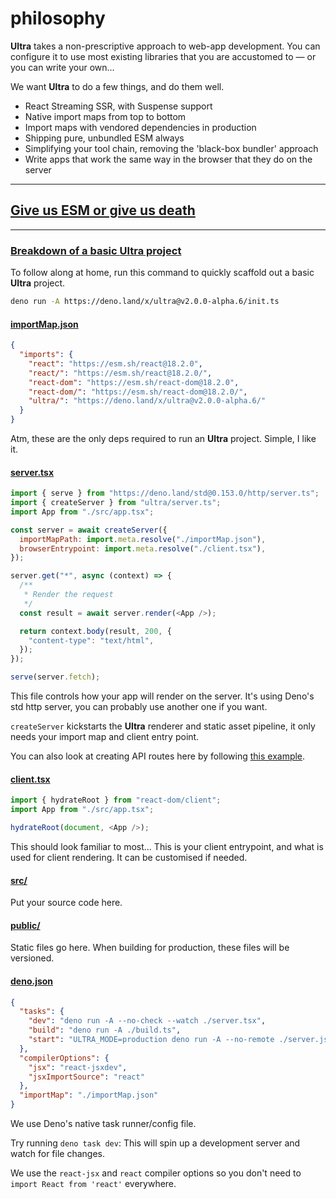 # philosophy

**Ultra** takes a non-prescriptive approach to web-app development. You can configure it to use most existing libraries that you are accustomed to — or you can write your own... 

We want **Ultra** to do a few things, and do them well.

- React Streaming SSR, with Suspense support
- Native import maps from top to bottom
- Import maps with vendored dependencies in production
- Shipping pure, unbundled ESM always
- Simplifying your tool chain, removing the 'black-box bundler' approach
- Write apps that work the same way in the browser that they do on the server

---

## [Give us ESM or give us death](#give-us-esm-or-give-us-death)

---

### [Breakdown of a basic **Ultra** project](#breakdown-of-a-basic-ultra-project)

To follow along at home, run this command to quickly scaffold out a basic **Ultra** project.

```sh
deno run -A https://deno.land/x/ultra@v2.0.0-alpha.6/init.ts
```

#### [importMap.json](#importmapjson)

```json
{
  "imports": {
    "react": "https://esm.sh/react@18.2.0",
    "react/": "https://esm.sh/react@18.2.0/",
    "react-dom": "https://esm.sh/react-dom@18.2.0",
    "react-dom/": "https://esm.sh/react-dom@18.2.0/",
    "ultra/": "https://deno.land/x/ultra@v2.0.0-alpha.6/"
  }
}
```

Atm, these are the only deps required to run an **Ultra** project. Simple, I like it.

#### [server.tsx](#servertsx)

```js
import { serve } from "https://deno.land/std@0.153.0/http/server.ts";
import { createServer } from "ultra/server.ts";
import App from "./src/app.tsx";

const server = await createServer({
  importMapPath: import.meta.resolve("./importMap.json"),
  browserEntrypoint: import.meta.resolve("./client.tsx"),
});

server.get("*", async (context) => {
  /**
   * Render the request
   */
  const result = await server.render(<App />);

  return context.body(result, 200, {
    "content-type": "text/html",
  });
});

serve(server.fetch);
```

This file controls how your app will render on the server. It's using Deno's std http server, you can probably use another one if you want.

`createServer` kickstarts the **Ultra** renderer and static asset pipeline, it only needs your import map and client entry point.

You can also look at creating API routes here by following [this example](https://github.com/exhibitionist-digital/ultra/tree/main/examples/with-api-routes).

#### [client.tsx](#clienttsx)

```js
import { hydrateRoot } from "react-dom/client";
import App from "./src/app.tsx";

hydrateRoot(document, <App />);  
```

This should look familiar to most... This is your client entrypoint, and what is used for client rendering. It can be customised if needed.

#### [src/](#src)

Put your source code here.

#### [public/](#public)

Static files go here. When building for production, these files will be versioned.

#### [deno.json](#denojson)

```json
{
  "tasks": {
    "dev": "deno run -A --no-check --watch ./server.tsx",
    "build": "deno run -A ./build.ts",
    "start": "ULTRA_MODE=production deno run -A --no-remote ./server.js"
  },
  "compilerOptions": {
    "jsx": "react-jsxdev",
    "jsxImportSource": "react"
  },
  "importMap": "./importMap.json"
}
```

We use Deno's native task runner/config file. 

Try running `deno task dev`: This will spin up a development server and watch for file changes.

We use the `react-jsx` and `react` compiler options so you don't need to `import React from 'react'` everywhere.
